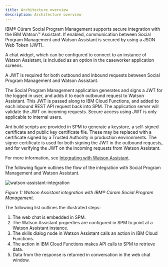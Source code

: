 ```yaml
---
title: Architecture overview
description: Architecture overview
--- 
```


IBM® Cúram Social Program Management supports secure integration with the IBM Watson™ Assistant. If enabled, communication between Social Program Management and Watson Assistant is secured by using a JSON Web Token (JWT).

A chat widget, which can be configured to connect to an instance of Watson Assistant, is included as an option in the caseworker application screens.

A JWT is required for both outbound and inbound requests between Social Program Management and Watson Assistant.

The Social Program Management application generates and signs a JWT for the logged in user, and adds it to each outbound request to Watson Assistant.
This JWT is passed along to IBM Cloud Functions, and added to each inbound REST API request back into SPM. The application server will validate the JWT on incoming requests. Secure access using JWT is only applicable to internal users.

Ant build scripts are provided in SPM to generate a keystore, a self-signed certificate and public key certificate file.
These may be replaced with a certificate signed by a Trusted Authority in production environments.
The signer certificate is used for both signing the JWT in the outbound requests, and for verifying the JWT on the incoming requests from Watson Assistant.

For more information, see [Integrating with Watson Assistant](https:www.ibm.com/docs/spm/8.0.0?topic=applications-integrating-watson-assistant).

The following figure outlines the flow of the integration with Social Program Management and Watson Assistant.  

![watson-assistant-integration](../../images/watson-assistant-integration.png)

<Caption fullWidth>

*Figure 1: Watson Assistant integration with IBM® Cúram Social Program Management.*

</Caption>

The following list outlines the illustrated steps:

1. The web chat is embedded in SPM.
2. The Watson Assistant properties are configured in SPM to point at a Watson Assistant instance.
3. The skills dialog node in Watson Assistant calls an action in IBM Cloud Functions.
4. The action in IBM Cloud Functions makes API calls to SPM to retrieve data.
5. Data from the response is returned in conversation in the web chat window.
